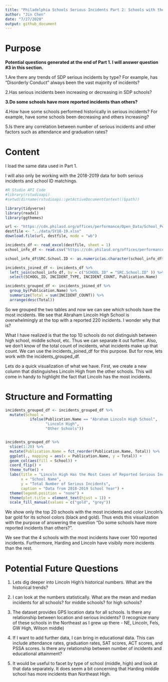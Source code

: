 ```yaml
---
title: "Philadelphia Schools Serious Incidents Part 2: Schools with the Most Incidents"
author: "Jin Chen"
date: "7/27/2020"
output: github_document
---
```


# Purpose
**Potential questions generated at the end of Part 1. I will answer question #3 in this section.**

1.Are there any trends of SDP serious incidents by type? For example, has "Disorderly Conduct" always been the vast majority of incidents?

2.Has serious incidents been increasing or decreasing in SDP schools?

**3.Do some schools have more reported incidents than others?**

4.How have some schools performed historically in serious incidents? For example, have some schools been decreasing and others increasing?

5.Is there any correlation between number of serious incidents and other factors such as attendance and graduation rates?

# Content
I load the same data used in Part 1. 

I will also only be working with the 2018-2019 data for both serious incidents and school ID matchings. 

```r
#R Studio API Code
#library(rstudioapi)
#setwd(dirname(rstudioapi::getActiveDocumentContext()$path))

library(tidyverse)
library(readxl)
library(ggthemes)

url <- "https://cdn.philasd.org/offices/performance/Open_Data/School_Performance/Serious_Incidents/School%20Profiles%20Serious%20Incidents%202018-2019.xlsx"
destfile <- "../data/SY18-19.xlsx"
download.file(url, destfile, mode = "wb")

incidents_df <- read_excel(destfile, sheet = 1)
school_info_df <- read.csv("https://cdn.philasd.org/offices/performance/Open_Data/School_Information/School_List/2018-2019%20Master%20School%20List%20(20190510).csv")

```

```r
school_info_df$SRC.School.ID <- as.numeric(as.character(school_info_df$SRC.School.ID))

incidents_joined_df <- incidents_df %>% 
  left_join(school_info_df, by = c("SCHOOL_ID" = "SRC.School.ID" )) %>% 
  select(SCHOOL_ID, INCIDENT_TYPE, INCIDENT_COUNT, Publication.Name)

incidents_grouped_df <- incidents_joined_df %>% 
  group_by(Publication.Name) %>% 
  summarize(Total = sum(INCIDENT_COUNT)) %>% 
  arrange(desc(Total))
```
So we grouped the two tables and now we can see which schools have the most incidents. We see that Abraham Lincoln High School is overwhelmingly at the top with a reported 220 incidents. I wonder why that is?

What I have realized is that the top 10 schools do not distinguish between high school, middle school, etc. Thus we can separate it out further. Also, we don't know of the total count of incidents, what incidents make up that count. We can use the incidents_joined_df for this purpose. But for now, lets work with the incidents_grouped_df.

Lets do a quick visualization of what we have. First, we create a new column that distinguishes Lincoln High from the other schools. This will come in handy to highlight the fact that Lincoln has the most incidents. 

# Structure and Formatting
```r
incidents_grouped_df <- incidents_grouped_df %>% 
  mutate(School = 
           ifelse(Publication.Name == "Abraham Lincoln High School",
                  "Lincoln High",
                  "Other Schools"))


incidents_grouped_df %>% 
  slice(1:20) %>% 
  mutate(Publication.Name = fct_reorder(Publication.Name, Total)) %>% 
  ggplot(., mapping = aes(x = Publication.Name, y = Total)) +
  geom_col(aes(fill = School)) +
  coord_flip() +
  theme_tufte() +
  labs(title = "Lincoln High Has the Most Cases of Reported Serious Incidents",
       x = "School Name",
       y = "Total Number of Serious Incidents",
       caption = "Data from 2018-2019 School Year") +
  theme(legend.position = "none") +
  theme(plot.title = element_text(hjust = 1)) +
  scale_fill_manual(values = c("gold", "grey"))
```

We show only the top 20 schools with the most incidents and color Lincoln's bar gold for its school colors (black and gold). Thus ends this visualization with the purpose of answering the question "Do some schools have more reported incidents than others?". 

We see that the 4 schools with the most incidents have over 100 reported incidents. Furthermore, Harding and Lincoln have visibily more incidents than the rest.

# **Potential Future Questions**

1. Lets dig deeper into Lincoln High's historical numbers. What are the historical trends?

2. I can look at the numbers statistically. What are the mean and median incidents for all schools? for middle schools? for high schools?

3. The dataset provides GPS location data for all schools. Is there any relationship between location and serious incidents? (I recognize many of these schools in the Northeast as I grew up there - NE, Lincoln, Fels, GW High, Wilson middle)

4. If I want to add further data, I can bring in educational data. This can include attendance rates, graduation rates, SAT scores, ACT scores, and PSSA scores. Is there any relationship between number of incidents and educational attainment?

5. It would be useful to facet by type of school (middle, high) and look at that data separately. It does seem a bit concerning that Harding middle school has more incidents than Northeast High. 

